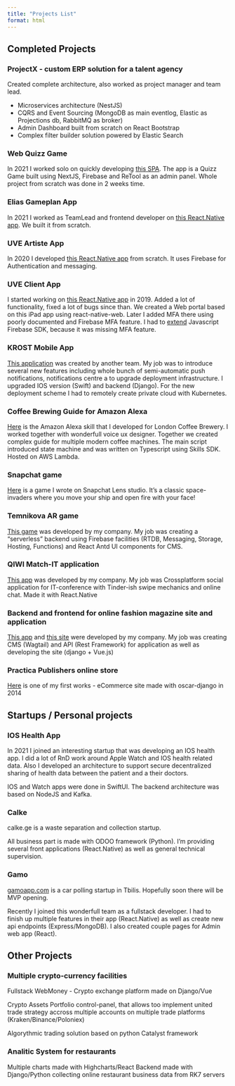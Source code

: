 ```yaml
---
title: "Projects List"
format: html
---
```



## Completed Projects

### ProjectX - custom ERP solution for a talent agency
Created complete architecture, also worked as project manager and team lead.

- Microservices architecture (NestJS)
- CQRS and Event Sourcing (MongoDB as main eventlog, Elastic as Projections db, RabbitMQ as broker)
- Admin Dashboard built from scratch on React Bootstrap
- Complex filter builder solution powered by Elastic Search


### Web Quizz Game
In 2021 I worked solo on quickly developing [this SPA](https://challenge.eliasgameplan.com). The app is a Quizz Game built using NextJS, Firebase and ReTool as an admin panel. Whole project from scratch was done in 2 weeks time.

### Elias Gameplan App
In 2021 I worked as TeamLead and frontend developer on [this React.Native app](https://eliasgameplan.com/). We built it from scratch. 

### UVE Artiste App
In 2020 I developed [this React.Native app](https://universalextras.co.uk/extras/) from scratch. It uses Firebase for Authentication and messaging.

### UVE Client App
I started working on [this React.Native app](https://universalextras.co.uk/casting/uve-client-app/) in 2019. Added a lot of functionality, fixed a lot of bugs since than. We created a Web portal based on this iPad app using react-native-web.
Later I added MFA there using poorly documented and Firebase MFA feature. I had to [extend](https://github.com/invertase/react-native-firebase/pull/5372) Javascript Firebase SDK, because it was missing MFA feature.

### KROST Mobile App

[This application](https://apps.apple.com/ru/app/%D0%BA%D1%80%D0%BE%D1%81%D1%82/id1289592348) was created by another team. My job was to introduce several new features including whole bunch of semi-automatic push notifications, notifications centre a to upgrade deployment infrastructure. I upgraded IOS version (Swift) and backend (Django). For the new deployment scheme I had to remotely create private cloud with Kubernetes.

### Coffee Brewing Guide for Amazon Alexa

[Here](https://www.amazon.com/Vixen-Labs-Workshop-Coffee/dp/B07VBL3MBS) is the Amazon Alexa skill that I developed for London Coffee Brewery. I worked together with wonderfull voice ux designer. Together we created complex guide for multiple modern coffee machines. The main script introduced state machine and was written on Typescript using Skills SDK. Hosted on AWS Lambda.

### Snapchat game

[Here](https://www.snapchat.com/unlock/?type=SNAPCODE&uuid=c1ce12427c334cd4a6f1c15e6c8a54b2) is a game I wrote on Snapchat Lens studio. It's a classic space-invaders where you move your ship and open fire with your face!

### Temnikova AR game

[This game](https://itunes.apple.com/us/app/temnikova-ar/id1365375550) was developed by my company. My job was creating a "serverless" backend using Firebase facilities (RTDB, Messaging, Storage, Hosting, Functions) and React Antd UI components for CMS.

### QIWI Match-IT application

[This app](https://itunes.apple.com/ru/app/match-it/id1445682551) was developed by my company. My job was Crossplatform social application for IT-conference with Tinder-ish swipe mechanics and online chat. Made it with React.Native

### Backend and frontend for online fashion magazine site and application

[This app](https://itunes.apple.com/ru/app/the-rake-daily/id1320802705) and [this site](https://therakedaily.ru/) were developed by my company. My job was creating CMS (Wagtail) and API (Rest Framework) for application as well as developing the site (django + Vue.js)


### Practica Publishers online store

[Here](http://practica.ru/) is one of my first works - eCommerce site made with oscar-django in 2014


## Startups / Personal projects

### IOS Health App

In 2021 I joined an interesting startup that was developing an IOS health app. I did a lot of RnD work around Apple Watch and IOS health related data. Also I developed an architecture to support secure decentralized sharing of health data between the patient and a their doctors.

IOS and Watch apps were done in SwiftUI. The backend architecture was based on NodeJS and Kafka.


### Calke

calke.ge is a waste separation and collection startup.

All business part is made with ODOO framework (Python). I'm providing several front applications (React.Native) as well as general technical supervision.


### Gamo
[gamoapp.com](https://gamoapp.com) is a car polling startup in Tbilis. Hopefully soon there will be MVP opening.

Recently I joined this wonderfull team as a fullstack developer. I had to finish up multiple features in their app (React.Native) as well as create new api endpoints (Express/MongoDB). I also created couple pages for Admin web app (React).



## Other Projects

### Multiple crypto-currency facilities

Fullstack WebMoney - Crypto exchange platform made on Django/Vue

Crypto Assets Portfolio control-panel, that allows too implement united trade strategy accross multiple accounts on multiple trade platforms (Kraken/Binance/Poloniex)

Algorythmic trading solution based on python Catalyst framework


### Analitic System for restaurants

Multiple charts made with Highcharts/React Backend made with Django/Python collecting online restaurant business data from RK7 servers


